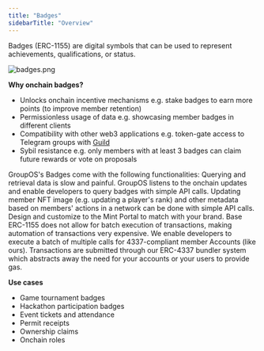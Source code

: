 ```yaml
---
title: "Badges"
sidebarTitle: "Overview"
---
```


Badges (ERC-1155) are digital symbols that can be used to represent achievements, qualifications, or status. 

![badges.png](https://station-images.nyc3.digitaloceanspaces.com/bea1f905-e701-4e55-9682-2ae6d1d787a4.png)

**Why onchain badges?**

- Unlocks onchain incentive mechanisms e.g. stake badges to earn more points (to improve member retention)
- Permissionless usage of data e.g. showcasing member badges in different clients
- Compatibility with other web3 applications e.g. token-gate access to Telegram groups with [Guild](https://guild.xyz/explorer)
- Sybil resistance e.g. only members with at least 3 badges can claim future rewards or vote on proposals

GroupOS's Badges come with the following functionalities:
<CardGroup cols={1}>
  <Card title="Badges Querying and Retrieval" icon="square-1" color="#ad72ff">
    Querying and retrieval data is slow and painful. GroupOS listens to the onchain updates and enable developers to query badges with simple API calls. 
  </Card>
  <Card title="Dynamic Metadata Updates" icon="square-2" color="#ad72ff">
    Updating member NFT image (e.g. updating a player's rank) and other metadata based on members' actions in a network can be done with simple API calls. 
  </Card>
  <Card title="Brandable Mint Portal" icon="square-3" color="#ad72ff">
    Design and customize to the Mint Portal to match with your brand. 
  </Card>
  <Card title="Batched Execution" icon="square-4" color="#ad72ff">
    Base ERC-1155 does not allow for batch execution of transactions, making automation of transactions very expensive. We enable developers to execute a batch of multiple calls for 4337-compliant member Accounts (like ours). Transactions are submitted through our ERC-4337 bundler system which abstracts away the need for your accounts or your users to provide gas.
  </Card>

</CardGroup>

**Use cases**

- Game tournament badges
- Hackathon participation badges
- Event tickets and attendance
- Permit receipts
- Ownership claims
- Onchain roles


